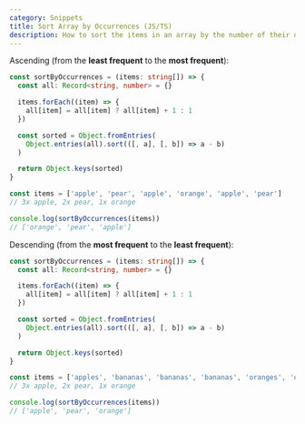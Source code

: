 ```yaml
---
category: Snippets
title: Sort Array by Occurrences (JS/TS)
description: How to sort the items in an array by the number of their occurrences
---
```


Ascending (from the **least frequent** to the **most frequent**):

```ts
const sortByOccurrences = (items: string[]) => {
  const all: Record<string, number> = {}

  items.forEach((item) => {
    all[item] = all[item] ? all[item] + 1 : 1
  })

  const sorted = Object.fromEntries(
    Object.entries(all).sort(([, a], [, b]) => a - b)
  )

  return Object.keys(sorted)
}

const items = ['apple', 'pear', 'apple', 'orange', 'apple', 'pear']
// 3x apple, 2x pear, 1x orange

console.log(sortByOccurrences(items))
// ['orange', 'pear', 'apple']
```

Descending (from the **most frequent** to the **least frequent**):

```ts
const sortByOccurrences = (items: string[]) => {
  const all: Record<string, number> = {}

  items.forEach((item) => {
    all[item] = all[item] ? all[item] + 1 : 1
  })

  const sorted = Object.fromEntries(
    Object.entries(all).sort(([, a], [, b]) => a - b)
  )

  return Object.keys(sorted)
}

const items = ['apples', 'bananas', 'bananas', 'bananas', 'oranges', 'oranges']
// 3x apple, 2x pear, 1x orange

console.log(sortByOccurrences(items))
// ['apple', 'pear', 'orange']
```

